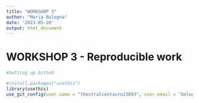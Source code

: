 ```yaml
---
title: "WORKSHOP 3"
author: "Maria Bologna"
date: '2023-05-20'
output: html_document
---
```


# WORKSHOP 3 - Reproducible work ####

```r
#Setting up Github

#install.packages("usethis")
library(usethis)
use_git_config(user.name = "thestralcentauro13093", user.email = "bolognamaria21@gmail.com")
```
